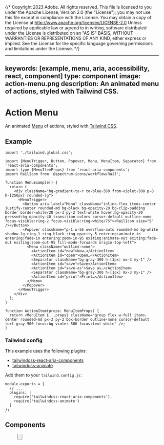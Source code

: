 {/* Copyright 2023 Adobe. All rights reserved.
This file is licensed to you under the Apache License, Version 2.0 (the "License");
you may not use this file except in compliance with the License. You may obtain a copy
of the License at http://www.apache.org/licenses/LICENSE-2.0
Unless required by applicable law or agreed to in writing, software distributed under
the License is distributed on an "AS IS" BASIS, WITHOUT WARRANTIES OR REPRESENTATIONS
OF ANY KIND, either express or implied. See the License for the specific language
governing permissions and limitations under the License. */}



---
keywords: [example, menu, aria, accessibility, react, component]
type: component
image: action-menu.png
description: An animated menu of actions, styled with Tailwind CSS.
---

# Action Menu

An animated [Menu](../Menu.html) of actions, styled with [Tailwind CSS](https://tailwindcss.com/).

## Example

```tsx import
import './tailwind.global.css';
```

```tsx example standalone
import {MenuTrigger, Button, Popover, Menu, MenuItem, Separator} from 'react-aria-components';
import type {MenuItemProps} from 'react-aria-components';
import RailIcon from '@spectrum-icons/workflow/Rail';

function MenuExample() {
  return (
    <div className="bg-gradient-to-r to-blue-500 from-violet-500 p-8 h-[250px] rounded-lg">
      <MenuTrigger>
        <Button aria-label="Menu" className="inline-flex items-center justify-center rounded-md bg-black bg-opacity-20 bg-clip-padding border border-white/20 px-3 py-2 text-white hover:bg-opacity-30 pressed:bg-opacity-40 transition-colors cursor-default outline-none focus-visible:ring-2 focus-visible:ring-white/75"><RailIcon size="S" /></Button>
        <Popover className="p-1 w-56 overflow-auto rounded-md bg-white shadow-lg ring-1 ring-black ring-opacity-5 entering:animate-in entering:fade-in entering:zoom-in-95 exiting:animate-out exiting:fade-out exiting:zoom-out-95 fill-mode-forwards origin-top-left">
          <Menu className="outline-none">
            <ActionItem id="new">New…</ActionItem>
            <ActionItem id="open">Open…</ActionItem>
            <Separator className="bg-gray-300 h-[1px] mx-3 my-1" />
            <ActionItem id="save">Save</ActionItem>
            <ActionItem id="save-as">Save as…</ActionItem>
            <Separator className="bg-gray-300 h-[1px] mx-3 my-1" />
            <ActionItem id="print">Print…</ActionItem>
          </Menu>
        </Popover>
      </MenuTrigger>
    </div>
  );
}

function ActionItem(props: MenuItemProps) {
  return <MenuItem {...props} className="group flex w-full items-center rounded-md px-3 py-2 box-border outline-none cursor-default text-gray-900 focus:bg-violet-500 focus:text-white" />;
}
```

### Tailwind config

This example uses the following plugins:

* [tailwindcss-react-aria-components](../styling.html#plugin)
* [tailwindcss-animate](https://github.com/jamiebuilds/tailwindcss-animate)

Add them to your `tailwind.config.js`:

```tsx
module.exports = {
  // ...
  plugins: [
    require('tailwindcss-react-aria-components'),
    require('tailwindcss-animate')
  ]
};
```

## Components

<section className={styles.cardGroup} data-size="small">

<ExampleCard
  url="../Menu.html"
  title="Menu"
  description="A menu displays a list of actions or options that a user can choose.">
  <Menu style={{background: 'var(--anatomy-gray-100)', width: 'calc(100% - 20px)', padding: 10, maxHeight: 132}} />
</ExampleCard>

<ExampleCard
  url="../Button.html"
  title="Button"
  description="A button allows a user to perform an action.">
  <Button />
</ExampleCard>

<ExampleCard
  url="../Popover.html"
  title="Popover"
  description="A popover displays content in context with a trigger element.">
  <Popover />
</ExampleCard>

</section>
